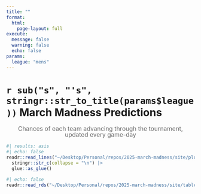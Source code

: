 ```yaml
---
title: ""
format:
  html:
    page-layout: full
execute:
  message: false
  warning: false
  echo: false
params:
  league: "mens"
---
```


<style>
.centered h1 {
  text-align: center;
}

.smalltext {
  font-size: 16px;
  color: #666666;
  line-height: 1;
  text-align: center;
}

@media screen and (min-width: 480px) {
  .deskContent {display:block;}
}

@media screen and (max-width: 479px) {
  .deskContent {display:none;}
}
</style>

# `r sub("s", "'s", stringr::str_to_title(params$league))` March Madness Predictions {.centered}

<p class="smalltext">Chances of each team advancing through the tournament, updated every game-day</p>

<div class="deskContent">

```r
#| results: asis
#| echo: false
readr::read_lines("~/Desktop/Personal/repos/2025-march-madness/site/plot/mens-2025-03-05.html") |>
  stringr::str_c(collapse = "\n") |>
  glue::as_glue()
```

</div>

```r
#| echo: false
readr::read_rds("~/Desktop/Personal/repos/2025-march-madness/site/table/mens-2025-03-05.rds")
```

